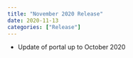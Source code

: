 ```yaml
---
title: "November 2020 Release"
date: 2020-11-13
categories: ["Release"]
---
```


* Update of portal up to October 2020